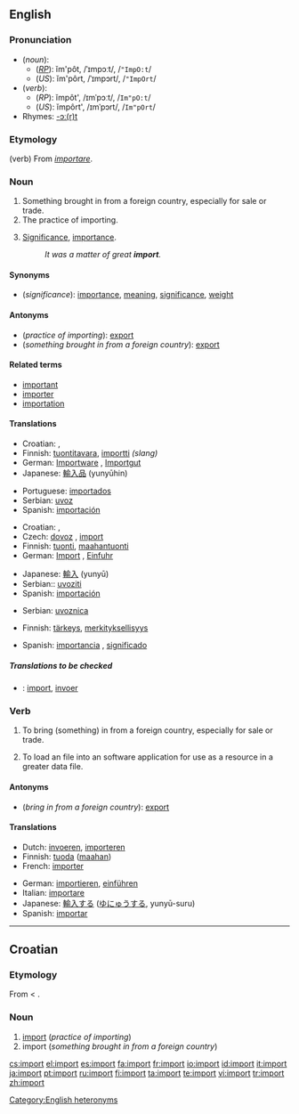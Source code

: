 {{see|Import}}
{{wikipedia|Import (disambiguation)}}
==English==

===Pronunciation===
*(''noun''):
**(''[[RP]]''): ĭm'pôt, /ˈɪmpɔːt/, /<tt>"ImpO:t</tt>/
**(''US''): ĭm'pôrt, /ˈɪmpɔrt/, /<tt>"ImpOrt</tt>/
*(''verb''):
**(''RP''): ĭmpôt', /ɪmˈpɔːt/, /<tt>Im"pO:t</tt>/
**(''US''): ĭmpôrt', /ɪmˈpɔrt/, /<tt>Im"pOrt</tt>/
*Rhymes: [[Rhymes:English:-ɔː(r)t|-ɔː(r)t]]

===Etymology===
(verb) From {{L.}} ''[[importare]]''.

===Noun===
{{wikipedia}}
{{en-noun|s|-}}

# Something brought in from a foreign country, especially for sale or trade.
# The practice of importing.
# {{uncountable}} [[significance|Significance]], [[importance]].
#:''It was a matter of great '''import'''.''

====Synonyms====
*(''significance''): [[importance]], [[meaning]], [[significance]], [[weight]]

====Antonyms====
*(''practice of importing''): [[export]]
*(''something brought in from a foreign country''): [[export]]

====Related terms====
*[[important]]
*[[importer]]
*[[importation]]

====Translations====

{{trans-top|something brought in from a foreign country}}
*Croatian: {{t|hr|import|m}}, {{t|hr|uvoz|m}}
*Finnish: [[tuontitavara]], [[importti]] ''(slang)''
*German: [[Importware]] {{f}}, [[Importgut]] {{n}}
*Japanese: [[輸入品]] (yunyūhin)
{{trans-mid}}
*Portuguese: [[importados]] {{m}} {{p}}
*Serbian: [[uvoz]]
*Spanish: [[importación]] {{f}}
{{trans-bottom}}

{{trans-top|practice of importing}}
*Croatian: {{t|hr|import|m}}, {{t|hr|uvoz|m}}
*Czech: [[dovoz]] {{m}}, [[#Czech|import]] {{m}}
*Finnish: [[tuonti]], [[maahantuonti]]
*German: [[Import]] {{m}}, [[Einfuhr]] {{f}}
{{trans-mid}}
*Japanese: [[輸入]] (yunyū)
*Serbian:: [[uvoziti]]
*Spanish: [[importación]] {{f}}
{{trans-bottom}}

{{trans-top|licence for import}}
*Serbian: [[uvoznica]]
{{trans-bottom}}

{{trans-top|significance, importance}}
*Finnish: [[tärkeys]], [[merkityksellisyys]]
{{trans-mid}}
*Spanish: [[importancia]] {{f}}, [[significado]] {{m}}
{{trans-bottom}}

=====Translations to be checked=====
<!--Remove this section once all of the translations below have been moved into the tables above.-->
{{checktrans}}

*{{ttbc|Dutch}}: [[import#Dutch|import]], [[invoer]]

===Verb===
{{en-verb}}

#{{transitive}} To bring (something) in from a foreign country, especially for sale or trade.
#{{transitive}} To load an file into an software application for use as a resource in a greater data file.

====Antonyms====
*(''bring in from a foreign country''): [[export]]

====Translations====
{{top}}
*Dutch: [[invoeren]], [[importeren]]
*Finnish: [[tuoda]] ([[maa|maahan]])
*French: [[importer#French|importer]]
{{mid}}
*German: [[importieren]], [[einführen]]
*Italian: [[importare]]
*Japanese: [[輸入する]] ([[ゆにゅうする]], yunyū-suru)
*Spanish: [[importar]]
{{bottom}}

[[Category:English heteronyms]]

----

==Croatian==

===Etymology===
From {{E.|hr}} {{term|export}} < {{L.|hr}} {{term|importare|lang=la}}.

===Noun===
{{hr-noun|m}}

# [[#English|import]] (''practice of importing'')
# import (''something brought in from a foreign country'')

[[cs:import]]
[[el:import]]
[[es:import]]
[[fa:import]]
[[fr:import]]
[[io:import]]
[[id:import]]
[[it:import]]
[[ja:import]]
[[pt:import]]
[[ru:import]]
[[fi:import]]
[[ta:import]]
[[te:import]]
[[vi:import]]
[[tr:import]]
[[zh:import]]